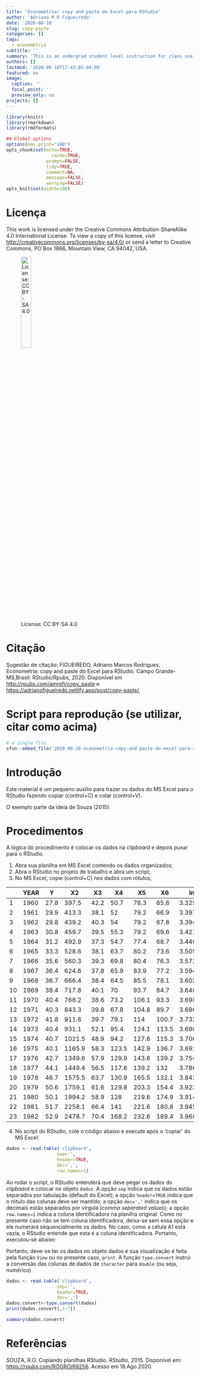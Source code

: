 ```yaml
---
title: 'Econometria: copy and paste do Excel para RStudio'
author: 'Adriano M R Figueiredo'
date: '2020-08-18'
slug: copy-paste
categories: []
tags:
  - econometria
subtitle: ''
summary: 'This is an undergrad student level instruction for class use.'
authors: []
lastmod: '2020-08-18T17:43:05-04:00'
featured: no
image:
  caption: ''
  focal_point: ''
  preview_only: no
projects: []
---
```


```r
library(knitr)
library(rmarkdown)
library(rmdformats)

## Global options
options(max.print="100")
opts_chunk$set(echo=TRUE,
	             cache=TRUE,
               prompt=FALSE,
               tidy=TRUE,
               comment=NA,
               message=FALSE,
               warning=FALSE)
opts_knit$set(width=100)
```


Licença {-#Licença}
===================

This work is licensed under the Creative Commons Attribution-ShareAlike 4.0 International License. To view a copy of this license, visit <http://creativecommons.org/licenses/by-sa/4.0/> or send a letter to Creative Commons, PO Box 1866, Mountain View, CA 94042, USA.

![License: CC BY-SA 4.0](https://mirrors.creativecommons.org/presskit/buttons/88x31/png/by-sa.png){ width=25% }

Citação {-#Citação}
===================================

Sugestão de citação:
FIGUEIREDO, Adriano Marcos Rodrigues. Econometria: copy and paste do Excel para RStudio. Campo Grande-MS,Brasil: RStudio/Rpubs, 2020. Disponível em <http://rpubs.com/amrofi/copy_paste> e <https://adrianofigueiredo.netlify.app/post/copy-paste/>. 

Script para reprodução (se utilizar, citar como acima)
==================

```r
# a single file
xfun::embed_file('2020-08-18-econometria-copy-and-paste-do-excel-para-rstudio.pt.Rmd')
```

Introdução
===================


Este material é um pequeno auxílio para trazer os dados do MS Excel para o RStudio fazendo copiar (control+C) e colar (control+V).
    
O exemplo parte da ideia de Souza (2015).

Procedimentos
===================

A lógica do procedimento é colocar os dados na _clipboard_ e depois puxar para o RStudio.

1.    Abra sua planilha em MS Excel contendo os dados organizados;    
2.    Abra o RStudio no projeto de trabalho e abra um script;    
3.    No MS Excel, copie (control+C) nos dados com rótulos; 

|    	| YEAR 	| Y    	| X2     	| X3   	| X4    	| X5    	| X6    	| lny      	| lnx2     	| lnx3     	| lnx4     	| lnx5     	| lnx6     	|
|----	|------	|------	|--------	|------	|-------	|-------	|-------	|----------	|----------	|----------	|----------	|----------	|----------	|
| 1  	| 1960 	| 27.8 	| 397.5  	| 42.2 	| 50.7  	| 78.3  	| 65.8  	| 3.325036 	| 5.985195 	| 3.74242  	| 3.925926 	| 4.360548 	| 4.18662  	|
| 2  	| 1961 	| 29.9 	| 413.3  	| 38.1 	| 52    	| 79.2  	| 66.9  	| 3.397858 	| 6.024174 	| 3.640214 	| 3.951244 	| 4.371976 	| 4.203199 	|
| 3  	| 1962 	| 29.8 	| 439.2  	| 40.3 	| 54    	| 79.2  	| 67.8  	| 3.394508 	| 6.084955 	| 3.696351 	| 3.988984 	| 4.371976 	| 4.216562 	|
| 4  	| 1963 	| 30.8 	| 459.7  	| 39.5 	| 55.3  	| 79.2  	| 69.6  	| 3.427515 	| 6.130574 	| 3.676301 	| 4.012773 	| 4.371976 	| 4.242765 	|
| 5  	| 1964 	| 31.2 	| 492.9  	| 37.3 	| 54.7  	| 77.4  	| 68.7  	| 3.440418 	| 6.200306 	| 3.618993 	| 4.001864 	| 4.348987 	| 4.229749 	|
| 6  	| 1965 	| 33.3 	| 528.6  	| 38.1 	| 63.7  	| 80.2  	| 73.6  	| 3.505557 	| 6.270232 	| 3.640214 	| 4.154185 	| 4.384524 	| 4.298645 	|
| 7  	| 1966 	| 35.6 	| 560.3  	| 39.3 	| 69.8  	| 80.4  	| 76.3  	| 3.572346 	| 6.328472 	| 3.671225 	| 4.245634 	| 4.387014 	| 4.334673 	|
| 8  	| 1967 	| 36.4 	| 624.6  	| 37.8 	| 65.9  	| 83.9  	| 77.2  	| 3.594569 	| 6.437111 	| 3.632309 	| 4.188138 	| 4.429626 	| 4.346399 	|
| 9  	| 1968 	| 36.7 	| 666.4  	| 38.4 	| 64.5  	| 85.5  	| 78.1  	| 3.602777 	| 6.50189  	| 3.648057 	| 4.166665 	| 4.448516 	| 4.35799  	|
| 10 	| 1969 	| 38.4 	| 717.8  	| 40.1 	| 70    	| 93.7  	| 84.7  	| 3.648057 	| 6.576191 	| 3.691376 	| 4.248495 	| 4.540098 	| 4.439116 	|
| 11 	| 1970 	| 40.4 	| 768.2  	| 38.6 	| 73.2  	| 106.1 	| 93.3  	| 3.69883  	| 6.64405  	| 3.653252 	| 4.293195 	| 4.664382 	| 4.53582  	|
| 12 	| 1971 	| 40.3 	| 843.3  	| 39.8 	| 67.8  	| 104.8 	| 89.7  	| 3.696351 	| 6.737323 	| 3.683867 	| 4.216562 	| 4.652054 	| 4.496471 	|
| 13 	| 1972 	| 41.8 	| 911.6  	| 39.7 	| 79.1  	| 114   	| 100.7 	| 3.732896 	| 6.815201 	| 3.681351 	| 4.370713 	| 4.736198 	| 4.612146 	|
| 14 	| 1973 	| 40.4 	| 931.1  	| 52.1 	| 95.4  	| 124.1 	| 113.5 	| 3.69883  	| 6.836367 	| 3.953165 	| 4.558079 	| 4.821088 	| 4.731803 	|
| 15 	| 1974 	| 40.7 	| 1021.5 	| 48.9 	| 94.2  	| 127.6 	| 115.3 	| 3.706228 	| 6.929027 	| 3.889777 	| 4.54542  	| 4.8489   	| 4.747537 	|
| 16 	| 1975 	| 40.1 	| 1165.9 	| 58.3 	| 123.5 	| 142.9 	| 136.7 	| 3.691376 	| 7.061249 	| 4.065602 	| 4.816241 	| 4.962145 	| 4.917789 	|
| 17 	| 1976 	| 42.7 	| 1349.6 	| 57.9 	| 129.9 	| 143.6 	| 139.2 	| 3.754199 	| 7.207564 	| 4.058717 	| 4.866765 	| 4.967032 	| 4.935912 	|
| 18 	| 1977 	| 44.1 	| 1449.4 	| 56.5 	| 117.6 	| 139.2 	| 132   	| 3.78646  	| 7.278905 	| 4.034241 	| 4.767289 	| 4.935912 	| 4.882802 	|
| 19 	| 1978 	| 46.7 	| 1575.5 	| 63.7 	| 130.9 	| 165.5 	| 132.1 	| 3.843744 	| 7.362328 	| 4.154185 	| 4.874434 	| 5.108971 	| 4.883559 	|
| 20 	| 1979 	| 50.6 	| 1759.1 	| 61.6 	| 129.8 	| 203.3 	| 154.4 	| 3.923952 	| 7.472558 	| 4.120662 	| 4.865995 	| 5.314683 	| 5.039547 	|
| 21 	| 1980 	| 50.1 	| 1994.2 	| 58.9 	| 128   	| 219.6 	| 174.9 	| 3.914021 	| 7.597998 	| 4.075841 	| 4.85203  	| 5.391808 	| 5.164214 	|
| 22 	| 1981 	| 51.7 	| 2258.1 	| 66.4 	| 141   	| 221.6 	| 180.8 	| 3.945458 	| 7.722279 	| 4.195697 	| 4.94876  	| 5.400874 	| 5.197391 	|
| 23 	| 1982 	| 52.9 	| 2478.7 	| 70.4 	| 168.2 	| 232.6 	| 189.4 	| 3.968403 	| 7.81549  	| 4.254193 	| 5.125154 	| 5.44932  	| 5.243861 	|


4.    No script do RStudio, cole o código abaixo e execute após o 'copiar' do MS Excel:

```r
dados <- read.table('clipboard',
                   sep='', 
                   header=TRUE, 
                   dec=',', 
                   row.names=1)
```
    
Ao rodar o script, o RStudio entenderá que deve pegar os dados do _clipboard_ e colocar no objeto `dados`. A opção `sep` indica que os dados estão separados por tabulação (default do Excel); a opção `header=TRUE` indica que o rótulo das colunas deve ser mantido; a opção `dec=','` indica que os decimais estão separados por vírgula (_comma separated values_); a opção `row.names=1` indica a coluna identificadora na planilha original. Como no presente caso não se tem coluna identificadora, deixa-se sem essa opção e ele numerará sequencialmente os dados. No caso, como a célula A1 está vazia, o RStudio entende que esta é a coluna identificadora. Portanto, executou-se abaixo:    

Portanto, deve-se ter os dados no objeto dados e sua visualização é feita pela função `View` ou no presente caso, `print`. A função `type.convert` instrui a conversão das colunas de dados de `character` para `double` (ou seja, numérico)

```r
dados <- read.table('clipboard',
                   sep='', 
                   header=TRUE, 
                   dec=',')
dados.convert<-type.convert(dados)
print(dados.convert[,1:7])
```

```r
summary(dados.convert)
```

Referências {-#Referências}
========================

SOUZA, R.O. Copiando planilhas RStudio. RStudio, 2015. Disponível em: <https://rpubs.com/ROGRO/69256>. Acesso em 18.Ago.2020.